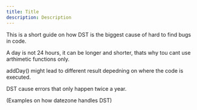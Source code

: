 ```yaml
---
title: Title
description: Description
---
```


This is a short guide on how DST is the biggest cause of hard to find bugs in code.


A day is not 24 hours, it can be longer and shorter, thats why tou cant use arthimetic functions only.


addDay() might lead to different result depedning on where the code is executed.


DST cause errors that only happen twice a year.

(Examples on how datezone handles DST)